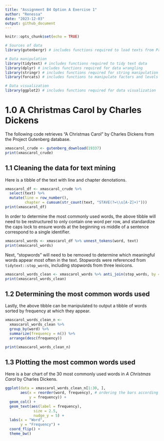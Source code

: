 ```yaml
---
title: "Assignment B4 Option A Exercise 1"
author: "Renessa"
date: "2023-12-03"
output: github_document
---
```


```r
knitr::opts_chunk$set(echo = TRUE)
```

```r
# Sources of data
library(gutenbergr) # includes functions required to load texts from Project Gutenberg

# Data manipulation
library(tidytext) # includes functions required to tidy text data
library(dplyr) # includes functions required for data wrangling
library(stringr) # includes functions required for string manipulation and detection
library(forcats) # includes functions to manipulate factors and levels in data

# Data visualization
library(ggplot2) # includes functions required for data visualization
```

# 1.0 A Christmas Carol by Charles Dickens

The following code retrieves "A Christmas Carol" by Charles Dickens from the Project Gutenberg database. 

```r
xmascarol_crude <- gutenberg_download(19337)
print(xmascarol_crude)
```

## 1.1 Cleaning the data for text mining  

Here is a tibble of the text with line and chapter denotations. 

```r
xmascarol_df <- xmascarol_crude %>% 
  select(text) %>% 
  mutate(line = row_number(),
         chapter = cumsum(str_count(text, "STAVE(?=\\s[A-Z]+)")))
print(xmascarol_df)
```

In order to determine the most commonly used words, the above tibble will need to be restructured to only contain one word per row, and standardize the caps lock to ensure words at the beginning vs middle of a sentence correspond to a single identifier. 

```r
xmascarol_words <- xmascarol_df %>% unnest_tokens(word, text) 
print(xmascarol_words)
```

Next, "stopwords" will need to be removed to determine which meaningful words appear most often in the text. Stopwords were referenced from `tidytext::stop_words`, including stopwords from three lexicons. 

```r
xmascarol_words_clean <- xmascarol_words %>% anti_join(stop_words, by = "word")
print(xmascarol_words_clean)
```

## 1.2 Determining the most common words used  

Lastly, the above tibble can be manipulated to output a tibble of words sorted by frequency at which they appear. 

```r
xmascarol_words_clean_n <- 
  xmascarol_words_clean %>% 
  group_by(word) %>% 
  summarize(frequency = n()) %>% 
  arrange(desc(frequency))

print(xmascarol_words_clean_n)
```

## 1.3 Plotting the most common words used  

Here is a bar chart of the 30 most commonly used words in _A Christmas Carol_ by Charles Dickens. 

```r
ggplot(data = xmascarol_words_clean_n[1:30, ],
       aes(x = reorder(word, frequency), # ordering the bars according to frequency
           y = frequency)) +
  geom_col() +
  geom_text(aes(label = frequency),
             size = 2.5,
             nudge_y = 5) +
  labs(x = "Word",
       y = "Frequency") +
  coord_flip() +
  theme_bw()
```

